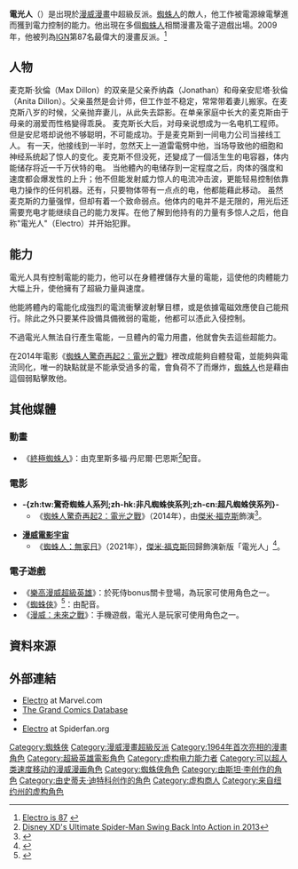 {{noteTA
|G1=美國漫畫
|G2=Movie
|G3=Show
|1=zh-tw:驚奇再起系列;zh-hk:驚世現新系列;zh-cn:超凡蜘蛛侠系列;
}}
{{Infobox comics character
|image=Ultimate Spider-Man Electro.jpg
|imagesize=150px
|caption=《終極蜘蛛人》中的電光人
|character_name=電光人<br />{{lang|en|Electro}}
|alter_ego=麥克斯·狄倫<br>Maxwell "Max" Dillon
|publisher=[[漫威漫畫|漫威漫畫]]
|debut=《神奇蜘蛛人》#9 (1964年2月)
|creators=[[史丹·李|史丹·李]]<br />[[史蒂夫·迪特科|史蒂夫·迪特科]]
|alliances=[[邪惡六人組|邪惡六人組]]
|aliases= 
|supports=
|powers=飛行<br>控制電能<br>超級力量、速度
|}}
'''電光人'''（{{lang-en|Electro}}）是出現於[[漫威漫畫|漫威漫畫]]中超級反派。[[蜘蛛人|蜘蛛人]]的敵人，他工作被電源線電擊進而獲到電力控制的能力。他出現在多個[[蜘蛛人|蜘蛛人]]相關漫畫及電子遊戲出場。2009年，他被列為[[IGN|IGN]]第87名最偉大的漫畫反派。<ref>[http://comics.ign.com/top-100-villains/87.html Electro is 87] {{webarchive|url=https://web.archive.org/web/20131103130825/http://comics.ign.com/top-100-villains/87.html |date=2013-11-03 }}</ref>

==人物==
麦克斯·狄倫（Max Dillon）的双亲是父亲乔纳森（Jonathan）和母亲安尼塔·狄倫（Anita Dillon）。父亲虽然是会计师，但工作並不稳定，常常带着妻儿搬家。在麦克斯八岁的时候，父亲抛弃妻儿，从此失去踪影。在单亲家庭中长大的麦克斯由于母亲的溺爱而性格變得乖戾。
麦克斯长大后，对母亲说想成为一名电机工程师。但是安尼塔却说他不够聪明，不可能成功。于是麦克斯到一间电力公司当接线工人。
有一天，他接线到一半时，忽然天上一道雷電劈中他，当场导致他的细胞和神经系统起了惊人的变化。麦克斯不但没死，还變成了一個活生生的电容器，体内能储存将近一千万伏特的电。
当他體內的电储存到一定程度之后，肉体的强度和速度都会爆发性的上升；他不但能发射威力惊人的电流冲击波，更能轻易控制依靠电力操作的任何机器。还有，只要物体带有一点点的电，他都能藉此移动。
虽然麦克斯的力量强悍，但却有着一个致命弱点。他体内的电并不是无限的，用光后还需要充电才能继续自己的能力发挥。在他了解到他持有的力量有多惊人之后，他自称"電光人"（Electro）并开始犯罪。

==能力==
電光人具有控制電能的能力，他可以在身體裡儲存大量的電能，這使他的肉體能力大幅上升，使他擁有了超級力量與速度。

他能將體內的電能化成強烈的電流衝擊波射擊目標，或是依據電磁效應使自己能飛行。除此之外只要某件設備具備微弱的電能，他都可以憑此入侵控制。

不過電光人無法自行產生電能，一旦體內的電力用盡，他就會失去這些超能力。

在2014年電影《[[蜘蛛人驚奇再起2：電光之戰|蜘蛛人驚奇再起2：電光之戰]]》裡改成能夠自體發電，並能夠與電流同化，唯一的缺點就是不能承受過多的電，會負荷不了而爆炸，[[蜘蛛人|蜘蛛人]]也是藉由這個弱點擊敗他。

==其他媒體==
===動畫===
*《[[終極蜘蛛俠_(動畫)|終極蜘蛛人]]》：由克里斯多福·丹尼爾·巴恩斯<ref>[http://www.tvguide.com/News/Disney-XDs-Ultimate-Spider-Man-1058098.aspx Disney XD's Ultimate Spider-Man Swing Back Into Action in 2013]</ref>配音。

===電影===
*'''-{zh:tw:驚奇蜘蛛人系列;zh-hk:非凡蜘蛛俠系列;zh-cn:超凡蜘蛛侠系列}-'''
**《[[蜘蛛人驚奇再起2：電光之戰|蜘蛛人驚奇再起2：電光之戰]]》（2014年），由[[傑米·福克斯|傑米·福克斯]]飾演<ref>{{cite web |url=http://uk.movies.yahoo.com/electro-confirmed-amazing-spider-man-2-main-villain-192400411.html?cat=857 |title=Electro confirmed as The Amazing Spider-Man 2's main villain |publisher=YahooMail |date=2013-11-22 |deadurl=yes |archiveurl=https://web.archive.org/web/20131203235210/http://uk.movies.yahoo.com/electro-confirmed-amazing-spider-man-2-main-villain-192400411.html?cat=857 |archivedate=2013-12-03 }}</ref>。

*'''[[漫威電影宇宙：第四階段|漫威電影宇宙]]'''
**《[[蜘蛛人：無家日|蜘蛛人：無家日]]》（2021年），[[傑米·福克斯|傑米·福克斯]]回歸飾演新版「電光人」<ref name="Foxx">{{Cite web |url=https://www.hollywoodreporter.com/heat-vision/spider-man-3-jolt-jamie-foxx-returning-as-electro-exclusive |title='Spider-Man 3' Jolt: Jamie Foxx Returning as Electro (Exclusive) |last=Kit |first=Borys |date=2020-10-01 |website=[[The_Hollywood_Reporter|The Hollywood Reporter]] |dead-url=no |archive-url=https://web.archive.org/web/20201001190325/https://www.hollywoodreporter.com/heat-vision/spider-man-3-jolt-jamie-foxx-returning-as-electro-exclusive |archive-date=2020-10-01 |access-date=2020-10-01}}</ref>。

===電子遊戲===
*《[[樂高漫威超級英雄|樂高漫威超級英雄]]》：於死侍bonus關卡登場，為玩家可使用角色之一。
*《[[蜘蛛俠_(2018年遊戲)|蜘蛛俠]]》<ref>{{cite web|title=Spider-Man E3 Gameplay Footage Reveals Electro, Rhino, Scorpion, And Vulture|url=https://www.gameinformer.com/e3-2018/2018/06/11/spider-man-e3-gameplay-footage-reveals-electro-rhino-scorpion-and-vulture|accessdate=2018-06-11}}</ref>：由{{le|喬許·基頓|Josh Keaton}}配音。
*《[[漫威：未來之戰|漫威：未來之戰]]》：手機遊戲，電光人是玩家可使用角色之一。

==資料來源==
{{REFLIST}}
== 外部連結 ==
* [http://www.marvel.com/universe/Electro_%28Maxwell_Dillon%29 Electro] at Marvel.com
* [http://www.comics.org The Grand Comics Database] <!-- Can we get a more direct link? I've tried and can't find anything useful -->
* {{Comicbookdb|type=character|id=1316|title=Electro (Marvel Comics)}}
* [http://www.spiderfan.org/characters/electro.html Electro] at Spiderfan.org
{{蜘蛛人登場角色}}
{{邪惡六人組}}

{{DEFAULTSORT:Electro}}
[[Category:蜘蛛俠|Category:蜘蛛俠]]
[[Category:漫威漫畫超級反派|Category:漫威漫畫超級反派]]
[[Category:1964年首次亮相的漫畫角色|Category:1964年首次亮相的漫畫角色]]
[[Category:超級英雄電影角色|Category:超級英雄電影角色]]
[[Category:虚构电力能力者|Category:虚构电力能力者]]
[[Category:可以超人类速度移动的漫威漫画角色|Category:可以超人类速度移动的漫威漫画角色]]
[[Category:蜘蛛侠角色|Category:蜘蛛侠角色]]
[[Category:由斯坦·李创作的角色|Category:由斯坦·李创作的角色]]
[[Category:由史蒂夫·迪特科创作的角色|Category:由史蒂夫·迪特科创作的角色]]
[[Category:虚构商人|Category:虚构商人]]
[[Category:来自纽约州的虚构角色|Category:来自纽约州的虚构角色]]